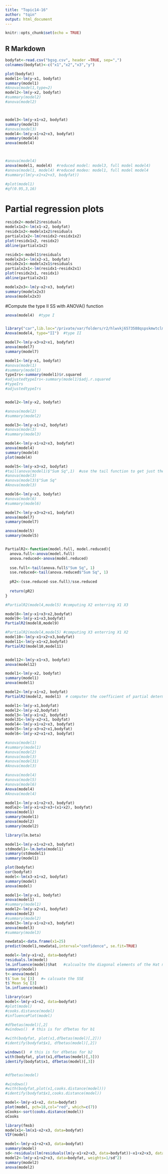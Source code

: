 ```yaml
---
title: "Topic14-16"
author: "tqin"
output: html_document
---
```


```r
knitr::opts_chunk$set(echo = TRUE)
```

## R Markdown


```r
bodyfat<-read.csv("bgsg.csv", header =TRUE, sep=",")
colnames(bodyfat)<-c("x1","x2","x3","y")

plot(bodyfat)
model1<-lm(y~x1, bodyfat)
summary(model1)
#Anova(model1,type=2)
model2<-lm(y~x2, bodyfat)
#summary(model2)
#anova(model2)



model3<-lm(y~x1+x2, bodyfat)
summary(model3)
#anova(model3)
model4<-lm(y~x1+x2+x3, bodyfat)
summary(model4)
anova(model4)



#anova(model4)
anova(model1, model4)  #reduced model: model3, full model model4)
#anova(model1, model4) #reduced modeo: model1, full model model4
#summary(lm(y~x1+x2+x3, bodyfat))

#plot(model1)
#qf(0.95,3,16)
```
# Partial regression plots 

```r
residx2<-model2$residuals
modelx1x2<-lm(x1~x2, bodyfat)
residx1x2<-modelx1x2$residuals
partialx1x2<-lm(residx2~residx1x2)
plot(residx1x2, residx2)
abline(partialx1x2)

residx1<-model1$residuals
modelx2x1<-lm(x2~x1, bodyfat)
residx2x1<-modelx2x1$residuals
partialx2x1<-lm(residx1~residx2x1)
plot(residx2x1, residx1)
abline(partialx2x1)
```

```r
modelx2x3<-lm(y~x2+x3, bodyfat)
summary(modelx2x3)
anova(modelx2x3)

```
#Compute the type II SS with ANOVA() function 
```r

anova(model4)  #type I


library("car",lib.loc="/private/var/folders/r2/hlwvkj6573588qspskmwtclm0000gn/T/RtmpS5O3tN/downloaded_packages")
Anova(model4, type="II")  #type II

model7<-lm(y~x3+x2+x1, bodyfat)
anova(model7)
summary(model7)
```

```r
model1<-lm(y~x1, bodyfat)
#anova(model1)
#summary(model1)
typeIrs<-summary(model1)$r.squared
#adjustedtypeIrs<-summary(model1)$adj.r.squared
#typeIrs
#adjustedtypeIrs


model2<-lm(y~x2, bodyfat)

#anova(model2)
#summary(model2)

model3<-lm(y~x1+x2, bodyfat)
#anova(model3)
#summary(model3)

model4<-lm(y~x1+x2+x3, bodyfat)
anova(model4)
summary(model4)
plot(model4)

model5<-lm(y~x3+x2, bodyfat)
#tail(anova(model1)$"Sum Sq",1)  #use the tail function to get just the SSE or residual which is the last one. 
#anova(model3)
#anova(model3)$"Sum Sq"
#Anova(model3)

model6<-lm(y~x3, bodyfat)
#anova(model6)
#summary(model6)

model7<-lm(y~x3+x2+x1, bodyfat)
anova(model7)
summary(model7)

anova(model5)
summary(model5)


PartialR2<-function(model.full, model.reduced){
  anova.full<-anova(model.full)
  anova.reduced<-anova(model.reduced)
  
  sse.full<-tail(anova.full$"Sum Sq", 1)
  sse.reduced<-tail(anova.reduced$"Sum Sq", 1)
  
  pR2<-(sse.reduced-sse.full)/sse.reduced
  
  return(pR2)
}

#PartialR2(model4,model5) #computing X2 enterring X1 X3

model8<-lm(y~x1+x3+x2,bodyfat)
model9<-lm(y~x1+x3,bodyfat)
PartialR2(model8,model9)

#PartialR2(model4,model5) #computing X3 enterring X1 X2
model10<-lm(y~x1+x2+x3,bodyfat)
model11<-lm(y~x1+x2,bodyfat)
PartialR2(model10,model11)


model12<-lm(y~x1+x3, bodyfat)
anova(model12)
```

```r
model1<-lm(y~x2, bodyfat)
summary(model1)
anova(model1)

model2<-lm(y~x1+x2, bodyfat)
PartialR2(model2, model1)  # computer the coefficient of partial determination between Y and x1, when x2 is already in the model 
```

```r

model1<-lm(y~x1,bodyfat)
model2<-lm(y~x2,bodyfat)
model3<-lm(y~x1+x2, bodyfat)
model31<-lm(y~x2+x1, bodyfat)
model4<-lm(y~x1+x2+x3, bodyfat)
model5<-lm(y~x3+x2+x1,bodyfat)
model6<-lm(y~x2+x1+x3, bodyfat)

#anova(model1)
#summary(model1)
#anova(model2)
#anova(model3)
#anova(model31)
#Anova(model3)

#anova(model4)
#anova(model5)
#anova(model6)
Anova(model4)
#Anova(model4)

```

```r
model1<-lm(y~x1+x2+x3, bodyfat)
modle2<-lm(y~x1+x2+x3+(x1+x2), bodyfat)
anova(model1)
summary(model1)
anova(model2)
summary(model2)

```
```r


library(lm.beta)

model1<-lm(y~x1+x2+x3, bodyfat)
stdmodel1<-lm.beta(model1)
summary(stdmodel1)
summary(model1)
```
```r
plot(bodyfat)
cor(bodyfat)
model<-lm(x3~x1+x2, bodyfat)
summary(model)
anova(model)
```
```r
model1<-lm(y~x1, bodyfat)
anova(model1)
#summary(model1)
model2<-lm(y~x2+x1, bodyfat)
anova(model2)
#summary(model2)
model3<-lm(y~x1+x2+x3, bodyfat)
anova(model3)
#summary(model3)

newdata1<-data.frame(x1=25)
predict(model1,newdata1,interval="confidence", se.fit=TRUE)

```

```r
model<-lm(y~x1+x2, data=bodyfat)
residuals.lm(model)
lm.influence(model)$hat   #calcualte the diagonal elements of the Hat matrix
summary(model)
t<-anova(model)
t$`Sum Sq`[3]   #= calcuate the SSE
t$`Mean Sq`[3]
lm.influence(model)
```

```r
library(car)
model<-lm(y~x1+x2, data=bodyfat)
#plot(model)
#cooks.distance(model)
#influencePlot(model)

#dfbetas(model)[,2]
#windows()  # this is for dfbetas for b1

#with(bodyfat, plot(x1,dfbetas(model)[,2]))
#identify(bodyfat$x1, dfbetas(model)[,2])

windows()  # this is for dfbetas for b2
with(bodyfat, plot(x1,dfbetas(model)[,3]))
identify(bodyfat$x1, dfbetas(model)[,3])


#dfbetas(model)

#windows()
#with(bodyfat,plot(x1,cooks.distance(model)))
#identify(bodyfat$x1,cooks.distance(model))
```
```r
model<-lm(y~x1+x2, data=bodyfat)
plot(model, pch=18,col="red", which=c(7))
oCooks<-sort(cooks.distance(model))
oCooks
```

```r
library(fmsb)
modelx1<-lm(x1~x2+x3, data=bodyfat)
VIF(model)
```

```r
model<-lm(y~x1+x2+x3, data=bodyfat)
summary(model)
sd<-residuals(lm(residuals(lm(y~x1+x2+x3, data=bodyfat))~x1+x2+x3, data=bodyfat))
model2<-lm(y~x1+x2+x3, data=bodyfat, weights=1/sd^2)
summary(model2)
anova(model2)
```
